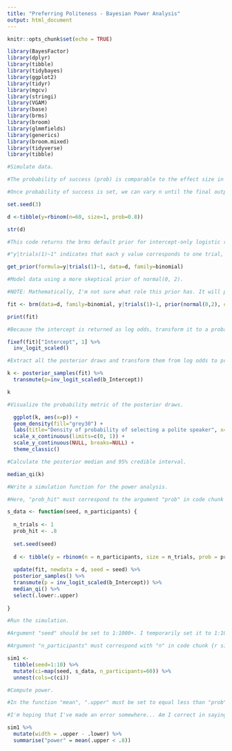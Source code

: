 ```yaml
---
title: "Preferring Politeness - Bayesian Power Analysis"
output: html_document
---
```


```r
knitr::opts_chunk$set(echo = TRUE)
```

```r
library(BayesFactor)
library(dplyr)
library(tibble)
library(tidybayes)
library(ggplot2)
library(tidyr)
library(mgcv)
library(stringi)
library(VGAM)
library(base)
library(brms)
library(broom)
library(glmmfields)
library(generics)
library(broom.mixed)
library(tidyverse)
library(tibble)
```

```r

#Simulate data.

#The probability of success (prob) is comparable to the effect size in a frequentist power analysis. NOTE: I am not sure how to compute a value for the probability of success given that we are trying to detect a moderate effect.

#Once probability of success is set, we can vary n until the final output is our desired power.

set.seed(3)

d <-tibble(y=rbinom(n=60, size=1, prob=0.8))

str(d)

```

```r

#This code returns the brms default prior for intercept-only logistic regression models. I don't understand the output, but according to the internet, it's a liberal prior. 

#"y|trials(1)~1" indicates that each y value corresponds to one trial, representing n=1 of the sample.

get_prior(formula=y|trials(1)~1, data=d, family=binomial)

```

```r

#Model data using a more skeptical prior of normal(0, 2). 

#NOTE: Mathematically, I'm not sure what role this prior has. It will probably have to be adjusted.

fit <- brm(data=d, family=binomial, y|trials(1)~1, prior(normal(0,2), class=Intercept), seed=3)

```

```r

print(fit)

```

```r

#Because the intercept is returned as log odds, transform it to a probability metric.

fixef(fit)["Intercept", 1] %>% 
  inv_logit_scaled()

```

```r

#Extract all the posterior draws and transform them from log odds to probability metrics.

k <- posterior_samples(fit) %>% 
  transmute(p=inv_logit_scaled(b_Intercept))

k

```
```r

#Visualize the probability metric of the posterior draws.

  ggplot(k, aes(x=p)) +
  geom_density(fill="grey30") +
  labs(title="Density of probability of selecting a polite speaker", x="Probability of selecting a polite speaker") +
  scale_x_continuous(limits=c(0, 1)) +
  scale_y_continuous(NULL, breaks=NULL) +
  theme_classic()

```

```r

#Calculate the posterior median and 95% credible interval.

median_qi(k)

```

```r

#Write a simulation function for the power analysis.

#Here, "prob_hit" must correspond to the argument "prob" in code chunk {r simulate data}.

s_data <- function(seed, n_participants) {
  
  n_trials <- 1
  prob_hit <- .8
  
  set.seed(seed)
  
  d <- tibble(y = rbinom(n = n_participants, size = n_trials, prob = prob_hit))
  
  update(fit, newdata = d, seed = seed) %>% 
  posterior_samples() %>% 
  transmute(p = inv_logit_scaled(b_Intercept)) %>% 
  median_qi() %>% 
  select(.lower:.upper)
  
}
```

```r

#Run the simulation.

#Argument "seed" should be set to 1:1000+. I temporarily set it to 1:10 for ease running and rerunning simulation while editing code. 

#Argument "n_participants" must correspond with "n" in code chunk {r simulate data}.

sim1 <- 
  tibble(seed=1:10) %>% 
  mutate(ci=map(seed, s_data, n_participants=60)) %>% 
  unnest(cols=c(ci))

```

```r

#Compute power. 

#In the function "mean", ".upper" must be set to equal less than "prob" and "prob_hit" in code chunks {r simulate data} and {r simulation function}, respectively.

#I'm hoping that I've made an error somewhere... Am I correct in saying this output indicates that even if 80% of children in a particular age group possess preference for a polite speaker, with 60 participants we can only expect to detect the effect with 20% power?

sim1 %>% 
  mutate(width = .upper - .lower) %>% 
  summarise("power" = mean(.upper < .8))

```
